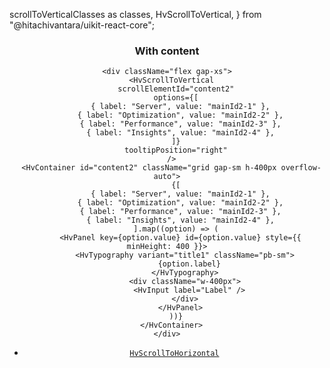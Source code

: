   scrollToVerticalClasses as classes,
  HvScrollToVertical,
} from "@hitachivantara/uikit-react-core";


<Header
  params={{
    name: "ScrollToVertical",
    classes,
    subComponents: ["VerticalScrollListItem"],
  }}
  Component={HvScrollToVertical}
  componentName="HvScrollToVertical"
  controls={{
    position: {
      defaultValue: "sticky",
    },
    tooltipPosition: {
      defaultValue: "left",
    },
    offset: {
      defaultValue: 20,
    },
  }}
  componentProps={{
    scrollElementId: "pageContentId-1",
    options: [
      { label: "Server", value: "mainId1-1" },
      { label: "Optimization", value: "mainId1-2" },
      { label: "Performance", value: "mainId1-3" },
      { label: "Insights", value: "mainId1-4" },
    ],
  }}
/>

### With content

```tsx live
<div className="flex gap-xs">
  <HvScrollToVertical
    scrollElementId="content2"
    options={[
      { label: "Server", value: "mainId2-1" },
      { label: "Optimization", value: "mainId2-2" },
      { label: "Performance", value: "mainId2-3" },
      { label: "Insights", value: "mainId2-4" },
    ]}
    tooltipPosition="right"
  />
  <HvContainer id="content2" className="grid gap-sm h-400px overflow-auto">
    {[
      { label: "Server", value: "mainId2-1" },
      { label: "Optimization", value: "mainId2-2" },
      { label: "Performance", value: "mainId2-3" },
      { label: "Insights", value: "mainId2-4" },
    ].map((option) => (
      <HvPanel key={option.value} id={option.value} style={{ minHeight: 400 }}>
        <HvTypography variant="title1" className="pb-sm">
          {option.label}
        </HvTypography>
        <div className="w-400px">
          <HvInput label="Label" />
        </div>
      </HvPanel>
    ))}
  </HvContainer>
</div>
```

- [`HvScrollToHorizontal`](/components/scroll-to-horizontal)
